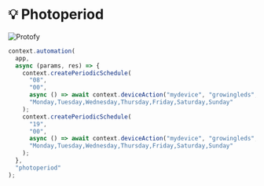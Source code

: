 
# 💡​ Photoperiod
![Protofy](http://localhost:8080/media/workspace/automation_photoperiod.png?raw=true)


```js copy filename="photoperiod.ts"
context.automation(
  app,
  async (params, res) => {
    context.createPeriodicSchedule(
      "08",
      "00",
      async () => await context.deviceAction("mydevice", "growingleds", "on"),
      "Monday,Tuesday,Wednesday,Thursday,Friday,Saturday,Sunday"
    );
    context.createPeriodicSchedule(
      "19",
      "00",
      async () => await context.deviceAction("mydevice", "growingleds", "off"),
      "Monday,Tuesday,Wednesday,Thursday,Friday,Saturday,Sunday"
    );
  },
  "photoperiod"
);

```
